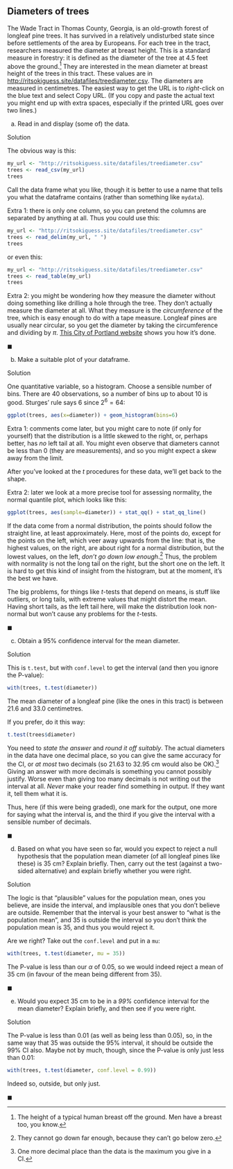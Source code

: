 ## Diameters of trees

 The Wade Tract in Thomas County, Georgia, is an old-growth forest of longleaf pine trees. It has survived in a relatively undisturbed state since before settlements of the area by Europeans. For each tree in the tract, researchers measured the diameter at breast height. This is a standard measure in forestry: it is defined as the diameter of the tree at 4.5 feet above the ground.^[The height of a typical human breast off the ground. Men have a breast too, you know.]  They are interested in the mean diameter at breast height of the trees in this tract. These values are in [http://ritsokiguess.site/datafiles/treediameter.csv](http://ritsokiguess.site/datafiles/treediameter.csv). The diameters are measured in centimetres.
The easiest way to get the URL is to *right*-click on the blue text and select Copy URL. (If you copy and paste the actual text you might end up with extra spaces, especially if the printed URL goes over two lines.)



(a) Read in and display (some of) the data.

Solution


The obvious way is this:

```r
my_url <- "http://ritsokiguess.site/datafiles/treediameter.csv"
trees <- read_csv(my_url)
trees
```

Call the data frame what you like, though it is better to use a name that tells you what the dataframe contains (rather than something like `mydata`). 

Extra 1: there is only one column, so you can pretend the columns are separated by anything at all. Thus you could use this:

```r
my_url <- "http://ritsokiguess.site/datafiles/treediameter.csv"
trees <- read_delim(my_url, " ")
trees
```

or even this:

```r
my_url <- "http://ritsokiguess.site/datafiles/treediameter.csv"
trees <- read_table(my_url)
trees
```

Extra 2: you might be wondering how they measure the diameter without doing something like drilling a hole through the tree. They don't actually measure the diameter at all. What they measure is the *circumference* of the tree, which is easy enough to do with a tape measure. Longleaf pines are usually near circular, so you get the diameter by taking the circumference and dividing by $\pi$. [This City of Portland website](https://www.portlandoregon.gov/trees/article/424017) shows you how it's done.


$\blacksquare$


(b) Make a suitable plot of your dataframe.

Solution


One quantitative variable, so a histogram. Choose a sensible number of bins. There are 40 observations, so a number of bins up to about 10 is good. Sturges' rule says 6 since $2^6=64$:

```r
ggplot(trees, aes(x=diameter)) + geom_histogram(bins=6)
```

Extra 1: comments come later, but you might care to note (if only for yourself) that the distribution is a little skewed to the right, or, perhaps better, has *no* left tail at all. You might even observe that diameters cannot be less than 0 (they are measurements), and so you might expect a skew away from the limit. 

After you've looked at the $t$ procedures for these data, we'll get back to the shape. 

Extra 2: later we look at a more precise tool for assessing normality, the normal quantile plot, which looks like this:

```r
ggplot(trees, aes(sample=diameter)) + stat_qq() + stat_qq_line()
```

If the data come from a normal distribution, the points should follow the straight line, at least approximately. Here, most of the points do, except for the points on the left, which veer away upwards from the line: that is, the highest values, on the right, are about right for a normal distribution, but the lowest values, on the left, *don't go down low enough*.^[They cannot go down far enough, because they can't go below zero.]
Thus, the problem with normality is not the long tail on the right, but the short one on the left. It is hard to get this kind of insight from the histogram, but at the moment, it's the best we have.

The big problems, for things like $t$-tests that depend on means, is stuff like outliers, or long tails, with extreme values that might distort the mean. Having short tails, as the left tail here, will make the distribution look non-normal but won't cause any problems for the $t$-tests.



$\blacksquare$


(c) Obtain a 95% confidence interval for the mean diameter.

Solution


This is `t.test`, but with `conf.level` to get the interval (and then you ignore the P-value):

```r
with(trees, t.test(diameter))
```

The mean diameter of a longleaf pine (like the ones in this tract) is between 21.6 and 33.0 centimetres.

If you prefer, do it this way:

```r
t.test(trees$diameter)
```


You need to *state the answer* and *round it off suitably*. The actual diameters in the data have one decimal place, so you can give the same accuracy for the CI, or *at most* two decimals (so 21.63 to 32.95 cm would also be OK).^[One more decimal place than the data is the maximum you give in a CI.] Giving an answer with more decimals is something you cannot possibly justify. Worse even than giving too many decimals is not writing out the interval at all. *Never* make your reader find something in output. If they want it, tell them what it is. 

Thus, here (if this were being graded), one mark for the output, one more for saying what the interval is, and the third if you give the interval with a sensible number of decimals.


$\blacksquare$


(d) Based on what you have seen so far, would you expect to reject a null hypothesis that the population mean diameter (of all longleaf pines like these) is 35 cm? Explain briefly. Then, carry out the test (against a two-sided alternative) and explain briefly whether you were right.

Solution


The logic is that "plausible" values for the population mean, ones you believe, are inside the interval, and implausible ones that you don't believe are outside. Remember that the interval is your best answer to "what is the population mean", and 35 is outside the interval so you don't think the population mean is 35, and thus you would reject it.

Are we right? Take out the `conf.level` and put in a `mu`:

```r
with(trees, t.test(diameter, mu = 35))
```

The P-value is less than our $\alpha$ of 0.05, so we would indeed reject a mean of 35 cm (in favour of the mean being different from 35).


$\blacksquare$


(e) Would you expect 35 cm to be in a *99%* confidence interval for the mean diameter? Explain briefly, and then see if you were right.

Solution


The P-value is less than 0.01 (as well as being less than 0.05), so, in the same way that 35 was outside the 95% interval, it should be outside the 99% CI also. Maybe not by much, though, since the P-value is only just less than 0.01:

```r
with(trees, t.test(diameter, conf.level = 0.99))
```

Indeed so, outside, but only just.


$\blacksquare$




